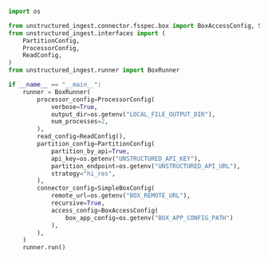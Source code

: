 ```python Python Ingest v1
import os

from unstructured_ingest.connector.fsspec.box import BoxAccessConfig, SimpleBoxConfig
from unstructured_ingest.interfaces import (
    PartitionConfig,
    ProcessorConfig,
    ReadConfig,
)
from unstructured_ingest.runner import BoxRunner

if __name__ == "__main__":
    runner = BoxRunner(
        processor_config=ProcessorConfig(
            verbose=True,
            output_dir=os.getenv("LOCAL_FILE_OUTPUT_DIR"),
            num_processes=2,
        ),
        read_config=ReadConfig(),
        partition_config=PartitionConfig(
            partition_by_api=True,
            api_key=os.getenv("UNSTRUCTURED_API_KEY"),
            partition_endpoint=os.getenv("UNSTRUCTURED_API_URL"),
            strategy="hi_res",
        ),
        connector_config=SimpleBoxConfig(
            remote_url=os.getenv("BOX_REMOTE_URL"),
            recursive=True,
            access_config=BoxAccessConfig(
                box_app_config=os.getenv("BOX_APP_CONFIG_PATH")
            ),
        ),
    )
    runner.run()
```
